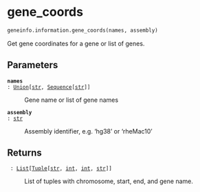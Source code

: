 # gene_coords { #geneinfo.information.gene_coords }

```python
geneinfo.information.gene_coords(names, assembly)
```

Get gene coordinates for a gene or list of genes.

## Parameters {.doc-section .doc-section-parameters}

<code>[**names**]{.parameter-name} [:]{.parameter-annotation-sep} [[Union](`typing.Union`)\[[str](`str`), [Sequence](`collections.abc.Sequence`)\[[str](`str`)\]\]]{.parameter-annotation}</code>

:   Gene name or list of gene names

<code>[**assembly**]{.parameter-name} [:]{.parameter-annotation-sep} [[str](`str`)]{.parameter-annotation}</code>

:   Assembly identifier, e.g. 'hg38' or 'rheMac10'

## Returns {.doc-section .doc-section-returns}

<code>[]{.parameter-name} [:]{.parameter-annotation-sep} [[List](`typing.List`)\[[Tuple](`typing.Tuple`)\[[str](`str`), [int](`int`), [int](`int`), [str](`str`)\]\]]{.parameter-annotation}</code>

:   List of tuples with chromosome, start, end, and gene name.